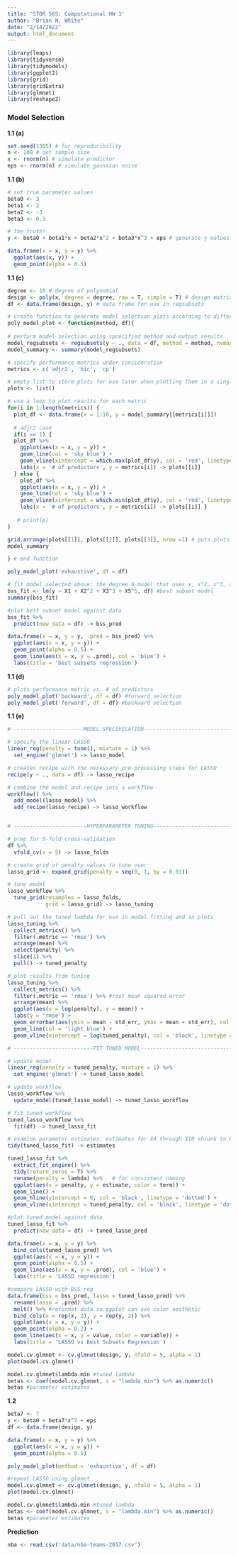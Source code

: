 ```yaml
---
title: 'STOR 565: Computational HW 3'
author: "Brian N. White"
date: "2/14/2022"
output: html_document
---
```


```r
library(leaps)
library(tidyverse)
library(tidymodels)
library(ggplot2)
library(grid)
library(gridExtra)
library(glmnet)
library(reshape2)
```

### Model Selection

**1.1 (a)**

```r
set.seed(1305) # for reproducibility
n <- 100 # set sample size
x <- rnorm(n) # simulate predictor
eps <- rnorm(n) # simulate gaussian noise
``` 

**1.1 (b)**

```r
# set true parameter values
beta0 <- 3
beta1 <- 2
beta2 <- -3
beta3 <- 0.3

# the truth!
y <- beta0 + beta1*x + beta2*x^2 + beta3*x^3 + eps # generate y values

data.frame(x = x, y = y) %>%
  ggplot(aes(x, y)) +
  geom_point(alpha = 0.5)
```

**1.1 (c)**

```r
degree <- 10 # degree of polynomial
design <- poly(x, degree = degree, raw = T, simple = T) # design matrix
df <- data.frame(design, y) # data frame for use in regsubsets

# create function to generate model selection plots according to different search methods
poly_model_plot <- function(method, df){
 
# perform model selection using spcecified method and output results
model_regsubsets <- regsubsets(y ~ ., data = df, method = method, nvmax = 10)
model_summary <- summary(model_regsubsets) 

# specify performance metrics under consideration
metrics <- c('adjr2', 'bic', 'cp')

# empty list to store plots for use later when plotting them in a single row
plots <- list()

# use a loop to plot results for each metric
for(i in 1:length(metrics)) {
  plot_df <- data.frame(x = 1:10, y = model_summary[[metrics[i]]])
  
  # adjr2 case
  if(i == 1) {
  plot_df %>%
    ggplot(aes(x = x, y = y)) +
    geom_line(col = 'sky blue') +
    geom_vline(xintercept = which.max(plot_df$y), col = 'red', linetype = 'dotted') + # adjr2 is maximized
    labs(x = '# of predictors', y = metrics[i]) -> plots[[i]]
  } else { 
    plot_df %>%
    ggplot(aes(x = x, y = y)) +
    geom_line(col = 'sky blue') +
    geom_vline(xintercept = which.min(plot_df$y), col = 'red', linetype = 'dotted') + # other metrics minimized
    labs(x = '# of predictors', y = metrics[i]) -> plots[[i]] }
  
   # print(p)
}

grid.arrange(plots[[1]], plots[[2]], plots[[3]], nrow =1) # puts plots on single row
model_summary

} # end function

poly_model_plot('exhaustive', df = df)

# fit model selected above: the degree 4 model that uses x, x^2, x^3, and x^5 as predictors
bss_fit <- lm(y ~ X1 + X2^2 + X3^3 + X5^5, df) #best subset model
summary(bss_fit)

#plot best subset model against data
bss_fit %>%
  predict(new_data = df) -> bss_pred

data.frame(x = x, y = y, .pred = bss_pred) %>%
  ggplot(aes(x = x, y = y)) +
  geom_point(alpha = 0.5) +
  geom_line(aes(x = x, y = .pred), col = 'blue') +
  labs(title = 'best subsets regression')
```

**1.1 (d)**

```r
# plots performance metric vs. # of predictors
poly_model_plot('backward', df = df) #forward selection
poly_model_plot('forward', df = df) #backward selection
```

**1.1 (e)**

```r

# ----------------------MODEL SPECIFICATION------------------------------------------

# specify the linear LASSO
linear_reg(penalty = tune(), mixture = 1) %>%
  set_engine('glmnet') -> lasso_model

# creates recipe with the necessary pre-processing steps for LASSO
recipe(y ~ ., data = df) -> lasso_recipe

# combine the model and recipe into a workflow
workflow() %>%
  add_model(lasso_model) %>%
  add_recipe(lasso_recipe) -> lasso_workflow


# -----------------------HYPERPARAMETER TUNING---------------------------------------

# prep for 5-fold cross-validation
df %>%
  vfold_cv(v = 5) -> lasso_folds

# create grid of penalty values to tune over
lasso_grid <- expand_grid(penalty = seq(0, 1, by = 0.01))

# tune model 
lasso_workflow %>%
  tune_grid(resamples = lasso_folds,
            grid = lasso_grid) -> lasso_tuning

# pull out the tuned lambda for use in model fitting and in plots
lasso_tuning %>%
  collect_metrics() %>%
  filter(.metric == 'rmse') %>%
  arrange(mean) %>%
  select(penalty) %>%
  slice(1) %>%
  pull() -> tuned_penalty

# plot results from tuning
lasso_tuning %>%
  collect_metrics() %>%
  filter(.metric == 'rmse') %>% #root mean squared error
  arrange(mean) %>%
  ggplot(aes(x = log(penalty), y = mean)) +
  labs(y = 'rmse') +
  geom_errorbar(aes(ymin = mean - std_err, ymax = mean + std_err), col = 'pink', width = 0.001) +
  geom_line(col = 'light blue') +
  geom_vline(xintercept = log(tuned_penalty), col = 'black', linetype = 'dotted') 

# -------------------------FIT TUNED MODEL-----------------------------------

# update model
linear_reg(penalty = tuned_penalty, mixture = 1) %>%
  set_engine('glmnet') -> tuned_lasso_model

# update workflow
lasso_workflow %>%
  update_model(tuned_lasso_model) -> tuned_lasso_workflow

# fit tuned workflow
tuned_lasso_workflow %>%
  fit(df) -> tuned_lasso_fit

# examine parameter estimates: estimates for X4 through X10 shrunk to 0.
tidy(tuned_lasso_fit) -> estimates

tuned_lasso_fit %>% 
  extract_fit_engine() %>% 
  tidy(return_zeros = T) %>% 
  rename(penalty = lambda) %>%   # for consistent naming
  ggplot(aes(x = penalty, y = estimate, color = term)) +
  geom_line() +
  geom_hline(yintercept = 0, col = 'black', linetype = 'dotted') +
  geom_vline(xintercept = tuned_penalty, col = 'black', linetype = 'dotted') 

#plot tuned model against data
tuned_lasso_fit %>%
  predict(new_data = df) -> tuned_lasso_pred

data.frame(x = x, y = y) %>%
  bind_cols(tuned_lasso_pred) %>%
  ggplot(aes(x = x, y = y)) +
  geom_point(alpha = 0.5) +
  geom_line(aes(x = x, y = .pred), col = 'blue') +
  labs(title = 'LASSO regression') 

```

```r
#compare LASSO with BSS reg
data.frame(bss = bss_pred, lasso = tuned_lasso_pred) %>%
  rename(lasso = .pred) %>%
  melt() %>% #reformat data so ggplot can use color aesthetic
  bind_cols(x = rep(x, 2), y = rep(y, 2)) %>%
  ggplot(aes(x = x, y = y)) +
  geom_point(alpha = 0.2) +
  geom_line(aes(x = x, y = value, color = variable)) +
  labs(title = 'LASSO vs Best Subsets Regreesion')
```

```r
model.cv.glmnet <- cv.glmnet(design, y, nfold = 5, alpha = 1)
plot(model.cv.glmnet)

model.cv.glmnet$lambda.min #tuned lambda
betas <- coef(model.cv.glmnet, s = "lambda.min") %>% as.numeric()
betas #parameter estimates
```
**1.2**

```r
beta7 <- 7
y <- beta0 + beta7*x^7 + eps
df <- data.frame(design, y)

data.frame(x = x, y = y) %>%
  ggplot(aes(x = x, y = y)) +
  geom_point(alpha = 0.5)
```
```r
poly_model_plot(method = 'exhaustive', df = df)
```
```r
#repeat LASSO using glmnet
model.cv.glmnet <- cv.glmnet(design, y, nfold = 5, alpha = 1)
plot(model.cv.glmnet)

model.cv.glmnet$lambda.min #tuned lambda
betas <- coef(model.cv.glmnet, s = "lambda.min") %>% as.numeric()
betas #parameter estimates
```
**Prediction**

```r
nba <- read.csv('data/nba-teams-2017.csv')
```

